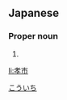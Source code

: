 ==Japanese==
{{ja-kanjitab|孝|市}}

===Proper noun===
{{ja-pos|proper|こういち}}

# {{given name|male|lang=ja}}

[[Category:Japanese male given names|こういち]]

[[li:孝市]]